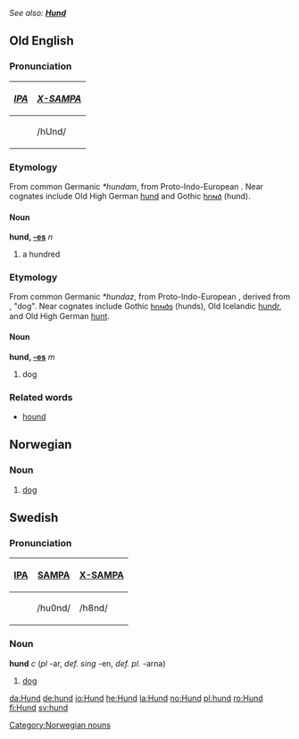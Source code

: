 ''See also: '''[[Hund]]'''''
==Old English==
===Pronunciation===
{| border=1 cellpadding=5
! ''[[w:IPA|IPA]]'' !! ''[[w:X-SAMPA|X-SAMPA]]''
|-
| {{IPAchar|/hʊnd/}} || /hUnd/ 
|}

===Etymology===
From common Germanic ''*hundam'', from Proto-Indo-European {{IPAchar|''*(d)ḱm̥tóm''}}. Near cognates include Old High German [[hund]] and Gothic [[𐌷𐌿𐌽𐌳]] (hund).

====Noun====
'''hund, [[Wiktionary Appendix:Old English strong declension|-es]]''' ''n'' 
# a hundred

===Etymology===
From common Germanic ''*hundaz'', from Proto-Indo-European {{IPAchar|''*ḱwn̥tós''}}, derived from {{IPAchar|''*ḱwō''}}, "dog". Near cognates include Gothic [[𐌷𐌿𐌽𐌳𐍃]] (hunds), Old Icelandic [[hundr]], and Old High German [[hunt]].

====Noun====
'''hund, [[Wiktionary Appendix:Old English strong declension|-es]]''' ''m''
# dog

===Related words===
*[[hound]]

==Norwegian==
===Noun===
[[Category:Norwegian nouns]]
{{no-noun-reg-m|hund}}
#[[dog#English|dog]]

==Swedish==
===Pronunciation===
{| border=1 cellpadding=5 
! [[w:IPA|IPA]] !! [[w:SAMPA|SAMPA]] !! [[w:X-SAMPA|X-SAMPA]]
|-
| {{IPAchar|/hɵnd/}} || /hu0nd/ || /h8nd/
|}

===Noun===
'''hund''' ''c'' (''pl'' -ar, ''def. sing'' -en, ''def. pl.'' -arna)

# [[dog#English|dog]]

[[da:Hund]]
[[de:hund]]
[[io:Hund]]
[[he:Hund]]
[[la:Hund]]
[[no:Hund]]
[[pl:hund]]
[[ro:Hund]]
[[fi:Hund]]
[[sv:hund]]